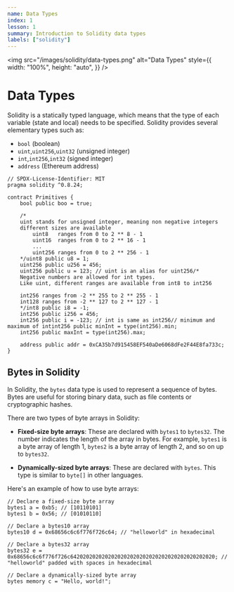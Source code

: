 ```yaml
---
name: Data Types
index: 1
lesson: 1
summary: Introduction to Solidity data types
labels: ["solidity"]
---
```


<img
  src="/images/solidity/data-types.png"
  alt="Data Types"
  style={{
    width: "100%",
    height: "auto",
  }}
/>

# Data Types

Solidity is a statically typed language, which means that the type of each variable (state and local) needs to be specified. Solidity provides several elementary types such as:

- `bool` (boolean)
- `uint`,`uint256`,`uint32` (unsigned integer)
- `int`,`int256`,`int32` (signed integer)
- `address` (Ethereum address)

```solidity
// SPDX-License-Identifier: MIT
pragma solidity ^0.8.24;

contract Primitives {
    bool public boo = true;

    /*
    uint stands for unsigned integer, meaning non negative integers
    different sizes are available
        uint8   ranges from 0 to 2 ** 8 - 1
        uint16  ranges from 0 to 2 ** 16 - 1
        ...
        uint256 ranges from 0 to 2 ** 256 - 1
    */uint8 public u8 = 1;
    uint256 public u256 = 456;
    uint256 public u = 123; // uint is an alias for uint256/*
    Negative numbers are allowed for int types.
    Like uint, different ranges are available from int8 to int256

    int256 ranges from -2 ** 255 to 2 ** 255 - 1
    int128 ranges from -2 ** 127 to 2 ** 127 - 1
    */int8 public i8 = -1;
    int256 public i256 = 456;
    int256 public i = -123; // int is same as int256// minimum and maximum of intint256 public minInt = type(int256).min;
    int256 public maxInt = type(int256).max;

    address public addr = 0xCA35b7d915458EF540aDe6068dFe2F44E8fa733c;
}
```

## Bytes in Solidity

In Solidity, the `bytes` data type is used to represent a sequence of bytes. Bytes are useful for storing binary data, such as file contents or cryptographic hashes.

There are two types of byte arrays in Solidity:

- **Fixed-size byte arrays**: These are declared with `bytes1` to `bytes32`. The number indicates the length of the array in bytes. For example, `bytes1` is a byte array of length 1, `bytes2` is a byte array of length 2, and so on up to `bytes32`.

- **Dynamically-sized byte arrays**: These are declared with `bytes`. This type is similar to `byte[]` in other languages.

Here's an example of how to use byte arrays:

```solidity
// Declare a fixed-size byte array
bytes1 a = 0xb5; // [10110101]
bytes1 b = 0x56; // [01010110]

// Declare a bytes10 array
bytes10 d = 0x68656c6c6f776f726c64; // "helloworld" in hexadecimal

// Declare a bytes32 array
bytes32 e = 0x68656c6c6f776f726c6420202020202020202020202020202020202020202020; // "helloworld" padded with spaces in hexadecimal

// Declare a dynamically-sized byte array
bytes memory c = "Hello, world!";
```
